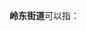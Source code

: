 '''岭东街道'''可以指：
{{PRC admin/disambig|21/02/81/003/000|21/12/02/006/000|22/03/81/004/000}}
{{disambig|cat=四字乡级行政区划消歧义}}